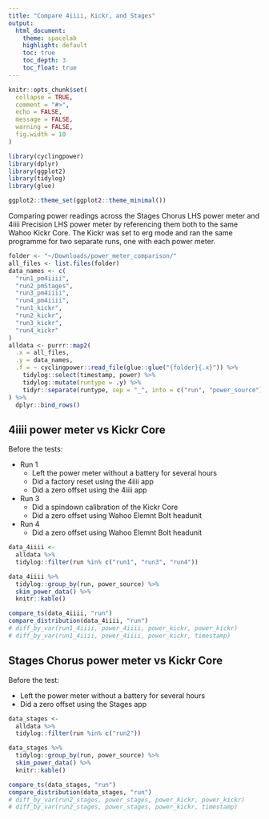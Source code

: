 ```yaml
---
title: "Compare 4iiii, Kickr, and Stages"
output:
  html_document:
    theme: spacelab
    highlight: default
    toc: true
    toc_depth: 3
    toc_float: true
---
```


```r
knitr::opts_chunk$set(
  collapse = TRUE,
  comment = "#>",
  echo = FALSE,
  message = FALSE,
  warning = FALSE,
  fig.width = 10
)
```

```r
library(cyclingpower)
library(dplyr)
library(ggplot2)
library(tidylog)
library(glue)

ggplot2::theme_set(ggplot2::theme_minimal())
```

Comparing power readings across the Stages Chorus LHS power meter and 4iiii Precision LHS power meter by referencing them both to the same Wahoo Kickr Core. The Kickr was set to erg mode and ran the same programme for two separate runs, one with each power meter.

```r
folder <- "~/Downloads/power_meter_comparison/"
all_files <- list.files(folder)
data_names <- c(
  "run1_pm4iiii",
  "run2_pmStages",
  "run3_pm4iiii",
  "run4_pm4iiii",
  "run1_kickr",
  "run2_kickr",
  "run3_kickr",
  "run4_kickr"
)
alldata <- purrr::map2(
  .x = all_files,
  .y = data_names,
  .f = ~ cyclingpower::read_file(glue::glue("{folder}{.x}")) %>%
    tidylog::select(timestamp, power) %>%
    tidylog::mutate(runtype = .y) %>%
    tidyr::separate(runtype, sep = "_", into = c("run", "power_source"))
) %>%
  dplyr::bind_rows()
```

## 4iiii power meter vs Kickr Core

Before the tests:

- Run 1
  - Left the power meter without a battery for several hours
  - Did a factory reset using the 4iiii app
  - Did a zero offset using the 4iiii app
- Run 3
  - Did a spindown calibration of the Kickr Core
  - Did a zero offset using Wahoo Elemnt Bolt headunit
- Run 4
  - Did a zero offset using Wahoo Elemnt Bolt headunit

```r
data_4iiii <-
  alldata %>%
  tidylog::filter(run %in% c("run1", "run3", "run4"))

data_4iiii %>%
  tidylog::group_by(run, power_source) %>%
  skim_power_data() %>%
  knitr::kable()
```

```r
compare_ts(data_4iiii, "run")
compare_distribution(data_4iiii, "run")
# diff_by_var(run1_4iiii, power_4iiii, power_kickr, power_kickr)
# diff_by_var(run1_4iiii, power_4iiii, power_kickr, timestamp)
```

## Stages Chorus power meter vs Kickr Core

Before the test:

- Left the power meter without a battery for several hours
- Did a zero offset using the Stages app

```r
data_stages <-
  alldata %>%
  tidylog::filter(run %in% c("run2"))

data_stages %>%
  tidylog::group_by(run, power_source) %>%
  skim_power_data() %>%
  knitr::kable()
```

```r
compare_ts(data_stages, "run")
compare_distribution(data_stages, "run")
# diff_by_var(run2_stages, power_stages, power_kickr, power_kickr)
# diff_by_var(run2_stages, power_stages, power_kickr, timestamp)
```
